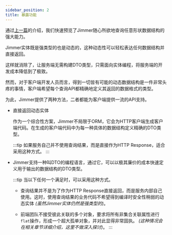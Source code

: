 ```yaml
---
sidebar_position: 2 
title: 暴露功能
---
```



通过[上一篇](../feature)的介绍，我们快速预览了Jimmer随心所欲地查询任意形状数据结构的强大能力。

Jimmer实体既是强类型的也是动态的，这种动态性可以轻松表达任何数据结构并直接返回。

这样就消除了<ViewMore buttonText="DTO爆炸"><DtoExplosion/></ViewMore>，让服务端无需构建DTO类型，只需面向实体编程，将服务端的开发成本降低到了极致。

然而，对于客户端开发人员而言，得到一切皆有可能的动态数据结构是一件非常头疼的事情，客户端希望每个查询API都精确地定义其返回的数据格式的类型。

为此，Jimmer提供了两种方法，二者都能为客户端提供一流的API支持。

-   直接返回动态实体

    作为一个综合性方案，Jimmer不局限于ORM，它会为HTTP客户端生成客户端代码。在生成的客户端代码中为每一种具体的数据结构定义精确的DTO类型。

    :::tip
    如果服务自己并不使用查询结果，而是直接作为HTTP Response，适合采用这种方式。
    :::

-   Jimmer支持一种叫DTO的编程语言，通过它，可以以极其廉价的成本快速定义用于输出的数据结构的DTO类型。

    :::tip
    当以下任何一个满足时，可以采用这种方式。

    -   查询结果并不是为了作为HTTP Response直接返回，而是服务内部自己使用。这时，使用查询结果的业务代码不希望得到编译时安全性稍弱的动态实体 
        *(虽然Jimmer实体仍然是强类型的)*。

    -   前端团队不接受彼此关联的多个对象，要求将所有非集合关联属性进行`flat`操作，形成一个超大孤单对象，并对此显得非常固执。
        *(这种情况会在相关章节详细介绍，这里不做深入探讨)*。
    :::